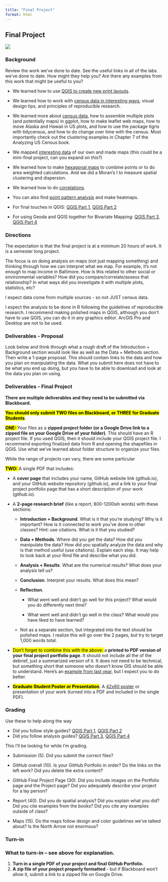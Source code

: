 ```yaml
---
title: "Final Project"
format: html
---
```


## Final Project

![](https://media.giphy.com/media/mJHSkWKziszrkcNJPo/giphy.gif)

### Background

Review the work we've done to date. See the useful links in all of the labs we've done to date. How might they help you? Are there any examples from this work that might be useful to you?

-   We learned how to use [QGIS to create new print layouts](https://dillonma.github.io/adv_gis/labs/lab1/).

-   We learned how to work with [census data in interesting ways](https://dillonma.github.io/adv_gis/labs/lab2/), visual design tips, and principles of reproducible research.

-   We learned more about [census data](https://dillonma.github.io/adv_gis/labs/lab3/), how to assemble multiple plots (and potentially maps) in ggplot, how to make leaflet web maps, how to move Alaska and Hawaii in US plots, and how to use the package tigris with tidycensus, and how to do change over time with the census. Most importantly check out the clustering examples in Chapter 7 of the Analyzing US Census book.

-   We mapped [interesting data](https://dillonma.github.io/adv_gis/labs/lab4/) of our own and made maps (this could be a mini-final project, can you expand on this?)

-   We learned how to make [hexagonal maps](https://dillonma.github.io/adv_gis/labs/lab6/) to combine points or to do area weighted calculations. And we did a Moran's I to measure spatial clustering and dispersion.

-   We learned how to do [correlations](https://dillonma.github.io/adv_gis/labs/lab7/).

-   You can also find [point pattern analysis](https://dillonma.github.io/adv_gis/labs/lab8/) and make heatmaps.

-   For final touches in QGIS: [QGIS Part 1](/files/qgis_part1.pdf), [QGIS Part 2](/files/qgis_part2.pdf)

-   For using Geoda and QGIS together for Bivariate Mapping: [QGIS Part 3](/files/qgis_part3.pdf), [QGIS Part 4](/files/qgis_part4.pdf)

### Directions

The expectation is that the final project is at a minimum 20 hours of work. It is a semester long project.

The focus is on doing analysis on maps (not just mapping something) and thinking through how we can interpret what we map. For example, it's not enough to map income in Baltimore. How is this related to other social or environmental variables? How did you compare/correlate/assess that relationship? In what ways did you investigate it with multiple plots, statistics, etc?

I expect data come from multiple sources - so not JUST census data.

I expect the analysis to be done in R following the guidelines of reproducible research. I recommend making polished maps in QGIS, although you don't have to use QGIS, you can do it in any graphics editor. ArcGIS Pro and Desktop are not to be used.

### Deliverables - Proposal

Look below and think through what a rough draft of the Introduction + Background section would look like as well as the Data + Methods section. Then write a 1-page proposal. This should contain links to the data and how you plan on manipulating the data. What you submit here does not have to be what you end up doing, but you have to be able to download and look at the data you plan on using.

### Deliverables - Final Project

**There are multiple deliverables and they need to be submitted via Blackboard.**

<mark>**You should only submit TWO files on Blackboard, or THREE for Graduate Students**</mark>.

<mark>**ONE:** </mark>Your files as a **zipped project folder (or a Google Drive link to a zipped file on your Google Drive of your folder)**. This should have an R project file. If you used QGIS, then it should include your QGIS project file. I recommend exporting finalized data from R and opening the shapefiles in QGIS. Use what we've learned about folder structure to organize your files.

While the range of projects can vary, there are some particular

<mark>**TWO:** </mark> A single PDF that includes:

-   A **cover page** that includes your name, GitHub website link (github.io), and your GitHub website repository (github.io), and a link to your final project portfolio page that has a short description of your work (github.io).

-   A **2-page research brief** (like a report, 800-1200ish words) with these sections:

    -   **Introduction + Background**. What is it that you're studying? Why is it important? How is it connected to work you've done in other classes? Hint: use citations. What is it that you studied?

    -   **Data + Methods**. Where did you get the data? How did you manipulate the data? How did you spatially analyze the data and why is that method useful (use citations). Explain each step. It may help to look back at your Rmd file and describe what you did.

    -   **Analysis + Results**. What are the numerical results? What does your analysis tell us?

    -   **Conclusion**. Interpret your results. What does this mean?

    -   **Reflection**.

        -   What went well and didn't go well for this project? What would you do differently next time?

        -   What went well and didn't go well in the class? What would you have liked to have learned?

    -   Not as a separate section, but integrated into the text should be polished maps. I realize this will go over the 2 pages, but try to target 1,000 words total.

-   <mark>Don't forget to combine this with the above: </mark>a **printed to PDF version of your final project portfolio page**. It should not include all the of the debrief, just a summarized version of it. It does not need to be technical, but something short that someone who doesn't know GIS should be able to understand. Here's an [example from last year](https://oonuttlet.github.io/finalproj), but I expect you to do better.

-   <mark>**Graduate Student Poster or Presentation**</mark>. A [42x60 poster](https://www.posterpresentations.com/poster-templates-2019/Design-Newfield/PosterPresentations.com-42x60-Template-Newfield.pptx) or presentation of your work (turned into a PDF and included in the single PDF).

### Grading

Use these to help along the way

-   Did you follow style guides? [QGIS Part 1](/files/qgis_part1.pdf), [QGIS Part 2](/files/qgis_part2.pdf)
-   Did you follow analysis guides? [QGIS Part 3](/files/qgis_part3.pdf), [QGIS Part 4](/files/qgis_part4.pdf)

This I'll be looking for while I'm grading.

-   Submission (5). Did you submit the correct files?

-   GitHub overall (10). Is your GitHub Portfolio in order? Do the links on the left work? Did you delete the extra content?

-   GitHub Final Project Page (30). Did you include images on the Portfolio page and the Project page? Did you adequately describe your project for a lay person?

-   Report (40). Did you do spatial analysis? Did you explain what you did? Did you cite examples from the books? Did you cite any examples outside of class?

-   Maps (15). Do the maps follow design and color guidelines we've talked about? Is the North Arrow not enormous?

### Turn-in

::: {.alert .alert-info}
### What to turn-in -- see above for explanation.

1.  **Turn in a single PDF of your project and final GitHub Portfolio.**
2.  **A zip file of your project properly formatted** - but if Blackboard won't allow it, submit a link to a zipped file on Google Drive.
:::
